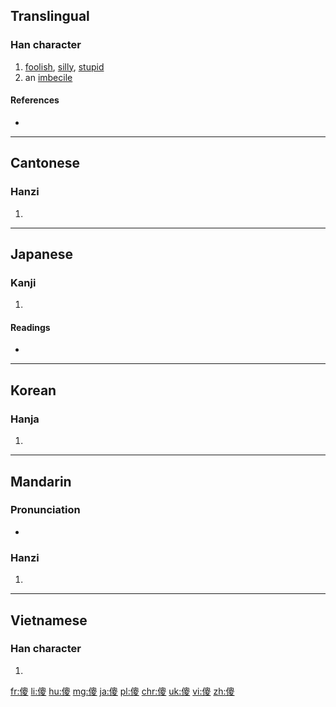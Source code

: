 {{also|儍}}
==Translingual==

===Han character===
{{Han char|rn=9|rad=人|as=11|sn=13|four=2624<sub>7</sub>|canj=人竹金水 (OHCE)|ids=⿰[[亻]]⿳[[囟]][[八]][[夂]]}}

# [[foolish]], [[silly]], [[stupid]]
# an [[imbecile]]

====References====
* {{Han ref|kx=0115.060|dkj=01034|dj=0245.040|hdz=10212.030|uh=50BB|ud=20667|bh=B6CC|bd=46796}}

----

==Cantonese==

===Hanzi===
{{yue-hanzi|jyut=so4|y=so4}}

# {{defn|lang=yue|sort=人11}}

----

==Japanese==

===Kanji===
{{ja-kanji|grade=|rs=人11}}

# {{defn|lang=ja|sort=人11}}

====Readings====
* {{ja-readings|on=[[さ]] (sa)|kun=}}

----

==Korean==

===Hanja===
{{ko-hanja|hangeul=사|rv=sa|mr=sa}}

# {{defn|lang=ko|sort=人11}}

----

==Mandarin==

===Pronunciation===
* {{audio|Zh-sha.ogg|Audio|lang=cmn}}

===Hanzi===
{{cmn-hanzi|pin=[[shǎ]] ([[sha3]])|wg=sha<sup>3</sup>}}

# {{defn|lang=cmn|sort=人11}}

----

==Vietnamese==

===Han character===
{{vi-hantu|[[xọa]], [[xoạ]], [[xoe]]|rs=人11}}

# {{defn|lang=vi|sort=人11}}

[[fr:傻]]
[[li:傻]]
[[hu:傻]]
[[mg:傻]]
[[ja:傻]]
[[pl:傻]]
[[chr:傻]]
[[uk:傻]]
[[vi:傻]]
[[zh:傻]]